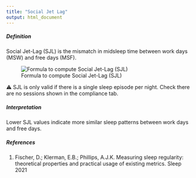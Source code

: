 ```yaml
---
title: "Social Jet Lag"
output: html_document
---
```


##### Definition

Social Jet-Lag (SJL) is the mismatch in midsleep time between work days (MSW) and free days (MSF).

![Formula to compute Social Jet-Lag (SJL)](../../resources/SJL_1.png)

⚠ SJL is only valid if there is a single sleep episode per night. Check there are no sessions shown in the compliance tab.

##### Interpretation

Lower SJL values indicate more similar sleep patterns between work days and free days.

##### References

(1) Fischer, D.; Klerman, E.B.; Phillips, A.J.K. Measuring sleep regularity: theoretical properties and practical usage of existing metrics. Sleep 2021
